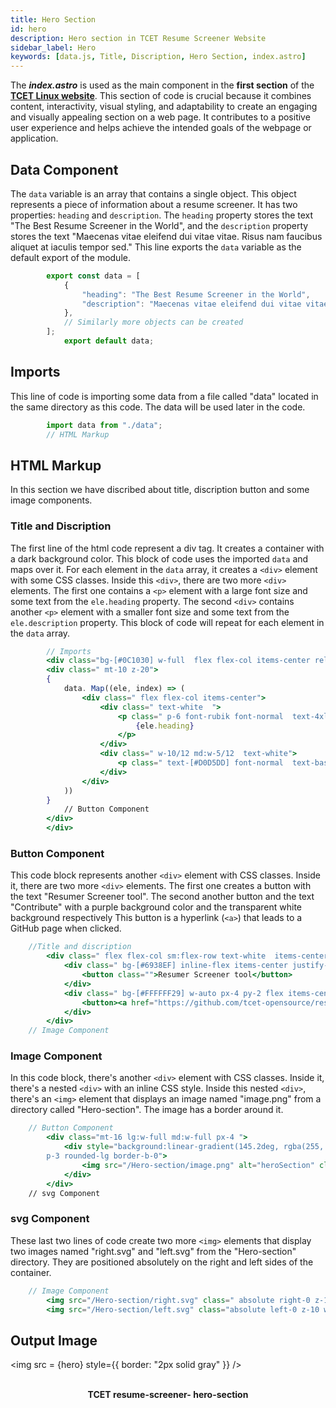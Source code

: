 ```yaml
---
title: Hero Section
id: hero
description: Hero section in TCET Resume Screener Website
sidebar_label: Hero
keywords: [data.js, Title, Discription, Hero Section, index.astro]
---
```


The ***index.astro*** is used as the main component in the **first section** of the [**TCET Linux website**](https://rs.tcetmumbai.in/). This section of code is crucial because it combines content, interactivity, visual styling, and adaptability to create an engaging and visually appealing section on a web page. It contributes to a positive user experience and helps achieve the intended goals of the webpage or application.


## Data Component

The `data` variable is an array that contains a single object. This object represents a piece of information about a resume screener. It has two properties: `heading` and `description`. The `heading` property stores the text "The Best Resume Screener in the World", and the `description` property stores the text "Maecenas vitae eleifend dui vitae vitae. Risus nam faucibus aliquet at iaculis tempor sed." This line exports the `data` variable as the default export of the module. 


```jsx title="data.js" {3,4} showLineNumbers
        export const data = [
            {
                "heading": "The Best Resume Screener in the World",
                "description": "Maecenas vitae eleifend dui vitae vitae. Risus nam faucibus aliquet at iaculis tempor sed."
            },
            // Similarly more objects can be created
        ];
            export default data;
```



## Imports

This line of code is importing some data from a file called "data" located in the same directory as this code. The data will be used later in the code.


```jsx title="index.astro" {1} showLineNumbers
        import data from "./data";
        // HTML Markup
```




## HTML Markup

In this section we have discribed about title, discription button and some image components.

### Title and Discription

The first line of the html code represent a div tag. It creates a container with a dark background color. This block of code uses the imported `data` and maps over it. For each element in the `data` array, it creates a `<div>` element with some CSS classes. Inside this `<div>`, there are two more `<div>` elements. The first one contains a `<p>` element with a large font size and some text from the `ele.heading` property. The second `<div>` contains another `<p>` element with a smaller font size and some text from the `ele.description` property. This block of code will repeat for each element in the `data` array.


```jsx title="index.astro" {2,4-17} showLineNumbers
        // Imports
        <div class="bg-[#0C1030] w-full  flex flex-col items-center relative ">
        <div class=" mt-10 z-20">
        {
            data. Map((ele, index) => (
                <div class=" flex flex-col items-center">
                    <div class=" text-white  ">
                        <p class=" p-6 font-rubik font-normal  text-4xl leading-14 text-center">
                            {ele.heading}
                        </p>
                    </div>
                    <div class=" w-10/12 md:w-5/12  text-white">
                        <p class=" text-[#D0D5DD] font-normal  text-base leading-7 text-center">{ele.description}</p>
                    </div>
                </div>
            ))
        }
            // Button Component
        </div>
        </div>
```

### Button Component

This code block represents another `<div>` element with CSS classes. Inside it, there are two more `<div>` elements. The first one creates a button with the text "Resumer Screener tool". The second another button and the text "Contribute" with a purple background color and the transparent white background respectively  This button is a hyperlink (`<a>`) that leads to a GitHub page when clicked.


```jsx title="index.astro" {4,7} showLineNumbers
    //Title and discription
        <div class=" flex flex-col sm:flex-row text-white  items-center justify-center gap-6 mt-4">
            <div class=" bg-[#6938EF] inline-flex items-center justify-center w-auto  rounded-md px-4 py-2 text-base  leading-6 text-white  border border-transparent  md:w-auto hover:bg-[#6340c3]">
                <button class="">Resumer Screener tool</button>
            </div>
            <div class=" bg-[#FFFFFF29] w-auto px-4 py-2 flex items-center justify-center rounded-md hover:bg-[#ffffff17] ">
                <button><a href="https://github.com/tcet-opensource/resume-screener/issues" target="_blank">Contribute</a></button>
            </div>
        </div>
    // Image Component
```
### Image Component

In this code block, there's another `<div>` element with CSS classes. Inside it, there's a nested `<div>` with an inline CSS style. Inside this nested `<div>`, there's an `<img>` element that displays an image named "image.png" from a directory called "Hero-section". The image has a border around it.

```jsx title="index.astro" {5} showLineNumbers
    // Button Component
        <div class="mt-16 lg:w-full md:w-full px-4 ">
            <div style="background:linear-gradient(145.2deg, rgba(255, 255, 255, 0.065) 13.28%, rgba(255, 255, 255, 0.1) 87.52%);" class="
        p-3 rounded-lg border-b-0">
                <img src="/Hero-section/image.png" alt="heroSection" class=" border-8  border-[#FFFFFF] ">
            </div>
        </div>
    // svg Component
```

### svg Component

These last two lines of code create two more `<img>` elements that display two images named "right.svg" and "left.svg" from the "Hero-section" directory. They are positioned absolutely on the right and left sides of the container.

```jsx title="index.astro" {2,3} showLineNumbers
    // Image Component
        <img src="/Hero-section/right.svg" class=" absolute right-0 z-10 w-3/5 md:w-auto" alt="" >
        <img src="/Hero-section/left.svg" class="absolute left-0 z-10 w-3/5 md:w-auto" alt="" > 
```



## Output Image


<img src = {hero} style={{ border: "2px solid gray" }} />

<br />
<center><b><figcaption>TCET resume-screener- hero-section</figcaption></b></center>
<br />







